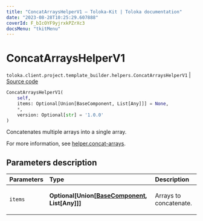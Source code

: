 ```yaml
---
title: "ConcatArraysHelperV1 — Toloka-Kit | Toloka documentation"
date: "2023-08-28T10:25:29.607888"
coverId: F_bIcOYF9yjrxkPZrXc3
docsMenu: "tkitMenu"
---
```


# ConcatArraysHelperV1

`toloka.client.project.template_builder.helpers.ConcatArraysHelperV1` | [Source code](https://github.com/Toloka/toloka-kit/blob/v1.2.1/src/client/project/template_builder/helpers.py#L30)

```python
ConcatArraysHelperV1(
    self,
    items: Optional[Union[BaseComponent, List[Any]]] = None,
    *,
    version: Optional[str] = '1.0.0'
)
```

Concatenates multiple arrays into a single array.

For more information, see [helper.concat-arrays](/docs/template-builder/reference/helper.concat-arrays).

## Parameters description

| Parameters | Type | Description |
| :----------| :----| :-----------|
`items`|**Optional\[Union\[[BaseComponent](/docs/toloka-kit/reference/toloka.client.project.template_builder.base.BaseComponent), List\[Any\]\]\]**|<p>Arrays to concatenate.</p>